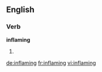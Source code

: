 ==English==

===Verb===
'''inflaming'''

# {{present participle of|inflame}}

[[de:inflaming]]
[[fr:inflaming]]
[[vi:inflaming]]